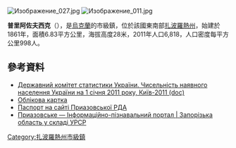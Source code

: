 {{No footnotes|time=2015-09-16T14:39:36+00:00}}
[[Image:Изображение_027.jpg|right]]
[[Image:Изображение_011.jpg|right]]

{{coord|46|44|17|N|35|38|4|E|scale:30000|display=title}}

'''普里阿佐夫西克'''（{{lang-uk|Приазовське}}），是[[烏克蘭|烏克蘭]]的市級鎮，位於該國東南部[[扎波羅熱州|扎波羅熱州]]，始建於1861年，面積6.83平方公里，海拔高度28米，2011年人口6,818，人口密度每平方公里998人。

==參考資料==
*[https://web.archive.org/web/20121010205321/http://stat6.stat.lviv.ua/PXWEB2007/ukr/publ/2011/chnas.zip Державний комітет статистики України. Чисельність наявного населення України на 1 січня 2011 року, Київ-2011 (doc)]
* [http://gska2.rada.gov.ua/pls/z7502/A005?rdat1=02.07.2008&rf7571=12803 Облікова картка]{{dead link|date=2018年3月 |bot=InternetArchiveBot |fix-attempted=yes }}
* [http://priazrda.ucoz.ua/index/priazovska_selishhna_rada/0-12 Паспорт на сайті Приазовської РДА] {{Wayback|url=http://priazrda.ucoz.ua/index/priazovska_selishhna_rada/0-12 |date=20200925022422 }}
* [http://imsu-zaporizhzhya.com/mista-i-sela-zaporizkoi-oblasti/priazovskij-rajon/pryazovske.html Приазовське — Інформаційно-пізнавальний портал | Запорізька область у складі УРСР] {{Wayback|url=http://imsu-zaporizhzhya.com/mista-i-sela-zaporizkoi-oblasti/priazovskij-rajon/pryazovske.html |date=20200214191051 }}

{{DEFAULTSORT:Приазовське}}
[[Category:扎波羅熱州市級鎮|Category:扎波羅熱州市級鎮]]


{{Zaporizhia-geo-stub}}